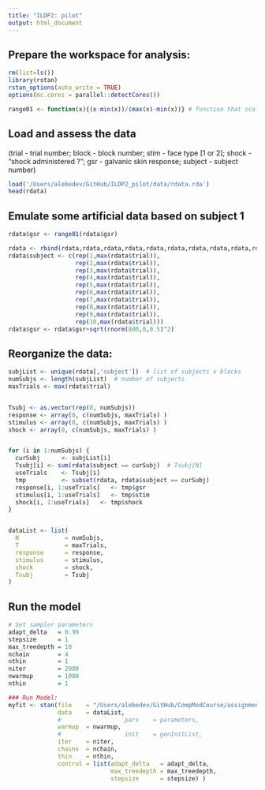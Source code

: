 ```yaml
---
title: "ILDP2: pilot"
output: html_document
---
```


## Prepare the workspace for analysis:
```r

rm(list=ls())
library(rstan)
rstan_options(auto_write = TRUE)
options(mc.cores = parallel::detectCores())

range01 <- function(x){(x-min(x))/(max(x)-min(x))} # function that scales at {0;1}:
```


## Load and assess the data
 (trial - trial number; block - block number; stim - face type [1 or 2]; shock - "shock administered ?"; gsr - galvanic skin response; subject - subject number)
```r
load('/Users/alebedev/GitHub/ILDP2_pilot/data/rdata.rda')
head(rdata)
```

## Emulate some artificial data based on subject 1
```r
rdata$gsr <- range01(rdata$gsr)

rdata <- rbind(rdata,rdata,rdata,rdata,rdata,rdata,rdata,rdata,rdata,rdata)
rdata$subject <- c(rep(1,max(rdata$trial)),
                   rep(2,max(rdata$trial)),
                   rep(3,max(rdata$trial)),
                   rep(4,max(rdata$trial)),
                   rep(5,max(rdata$trial)),
                   rep(6,max(rdata$trial)),
                   rep(7,max(rdata$trial)),
                   rep(8,max(rdata$trial)),
                   rep(9,max(rdata$trial)),
                   rep(10,max(rdata$trial)))
rdata$gsr <- rdata$gsr+sqrt(rnorm(800,0,0.5)^2)
```


## Reorganize the data:
```r
subjList <- unique(rdata[,'subject'])  # list of subjects x blocks
numSubjs <- length(subjList)  # number of subjects
maxTrials <- max(rdata$trial)


Tsubj <- as.vector(rep(0, numSubjs))
response <- array(0, c(numSubjs, maxTrials) )
stimulus <- array(0, c(numSubjs, maxTrials) )
shock <- array(0, c(numSubjs, maxTrials) )


for (i in 1:numSubjs) {
  curSubj      <- subjList[i]
  Tsubj[i] <- sum(rdata$subject == curSubj)  # Tsubj[N]
  useTrials    <- Tsubj[i]
  tmp          <- subset(rdata, rdata$subject == curSubj)
  response[i, 1:useTrials]   <- tmp$gsr
  stimulus[i, 1:useTrials]   <- tmp$stim
  shock[i, 1:useTrials]   <- tmp$shock
}


dataList <- list(
  N             = numSubjs,
  T             = maxTrials,
  response      = response,
  stimulus      = stimulus,
  shock         = shock,
  Tsubj         = Tsubj
)
```

## Run the model
```r
# Set sampler parameters
adapt_delta   = 0.99
stepsize      = 1
max_treedepth = 10
nchain        = 4
nthin         = 1
niter         = 2000
nwarmup       = 1000
nthin         = 1

### Run Model:
myfit <- stan(file    = "/Users/alebedev/GitHub/CompModCourse/assignment/stan_models/bandit2arm_instr.stan",
              data    = dataList, 
              #                  pars    = parameters,
              warmup  = nwarmup,
              #                  init    = genInitList, 
              iter    = niter, 
              chains  = nchain,
              thin    = nthin,
              control = list(adapt_delta   = adapt_delta, 
                             max_treedepth = max_treedepth, 
                             stepsize      = stepsize) )
```

